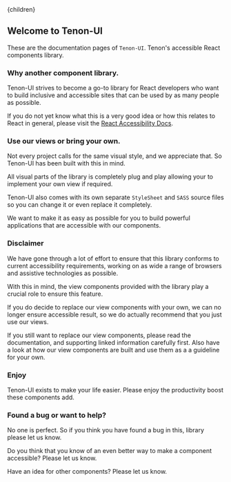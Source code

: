 

<Layout>
    <Helmet>
        <title>Tenon-ui | Home page</title>
    </Helmet>{children}
</Layout>

## Welcome to Tenon-UI

These are the documentation pages of `Tenon-UI`. Tenon's accessible React components library.

### Why another component library.

Tenon-UI strives to become a go-to library for React developers who want to build inclusive and
accessible sites that can be used by as many people as possible.

If you do not yet know what this is a very good idea or how this relates to React in general, 
please visit the [React Accessibility Docs](https://reactjs.org/docs/accessibility.html).

### Use our views or bring your own.

Not every project calls for the same visual style, and we appreciate that. So Tenon-UI has
been built with this in mind. 

All visual parts of the library is completely plug and play allowing your to implement your own
view if required. 

Tenon-UI also comes with its own separate `StyleSheet` and `SASS` source files so you can change
it or even replace it completely.

We want to make it as easy as possible for you to build powerful applications that are 
accessible with our components.

### Disclaimer

We have gone through a lot of effort to ensure that this library conforms to current 
accessibility requirements, working on as wide a range of browsers and assistive technologies
as possible.

With this in mind, the view components provided with the library play a crucial 
role to ensure this feature.

If you do decide to replace our view components with your own, we can no longer ensure
accessible result, so we do actually recommend that you just use our views.

If you still want to replace our view components, please read the documentation, and 
supporting linked information carefully first. Also have a look at how our view 
components are built and use them as a a guideline for your own.

### Enjoy  

Tenon-UI exists to make your life easier. Please enjoy the productivity boost these
components add.

### Found a bug or want to help?

No one is perfect. So if you think you have found a bug in this, library please let us know.

Do you think that you know of an even better way to make a component accessible? Please let us know.

Have an idea for other components? Please let us know.
